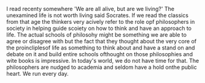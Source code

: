 I read recenty somewhere 'We are all alive, but are we living?'
The unexamined life is not worth living said Socrates. If we read the classics from that age the thinkers very acively refer to the role opf philosophers in society in helping guide scoiety on how to think and have an approach to life. 
The actual schools of philosohy might be something we are able to agree or disagree with but the fact that they thought about the very core of the proincliplesof life as something to think about and have a stand on and debate on it and build entire schools ofthought on those philosophies and wite books is impressive.
In today's world, we do not have time for that. The philosophers are nudged to academia and seldom have a hold onthe public heart. 
We run every day.